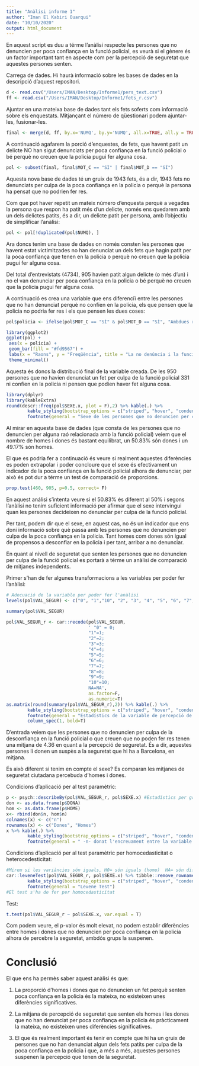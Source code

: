 ```yaml
---
title: "Anàlisi informe 1"
author: "Iman El Kabiri Ouarqui"
date: "10/10/2020"
output: html_document
---
```

En aquest script es duu a térme l'anàlisi respecte les persones que no denuncien per poca confiança en la funció policial, es veurà si el gènere és un factor important tant en aspecte com per la percepció de seguretat que aquestes persones senten.

Carrega de dades. Hi haurà informació sobre les bases de dades en la descripció d'aquest repositori.
```r
d <- read.csv("/Users/IMAN/Desktop/Informe1/pers_text.csv")
ff <- read.csv("/Users/IMAN/Desktop/Informe1/fets_r.csv")
```

Ajuntar en una mateixa base de dades tant els fets soferts com informació sobre els enquestats. Mitjançant el número de qüestionari podem ajuntar-les, fusionar-les.
```r
final <- merge(d, ff, by.x='NUMQ', by.y='NUMQ', all.x=TRUE, all.y = TRUE) 
```

A continuació agafarem la porció d'enquestes, de fets, que havent patit un delicte NO han sigut denunciats per poca confiança en la funció policial o bé perquè no creuen que la policia pugui fer alguna cosa.
```r
pol <- subset(final, final$MOT_C == "SÍ" | final$MOT_D == "SÍ")
```
Aquesta nova base de dades té un gruix de 1943 fets, és a dir, 1943 fets no denunciats per culpa de la poca confiança en la policia o perquè la persona ha pensat que no podrien fer res.

Com que pot haver repetit un mateix número d'enquesta perquè a vegades la persona que respon ha patit més d'un delicte, només ens quedarem amb un dels delictes patits, és a dir, un delicte patit per persona, amb l'objectiu de simplificar l'anàlisi:
```r
pol <- pol[!duplicated(pol$NUMQ), ]
```

Ara doncs tenim una base de dades on només consten les persones que havent estat victimitzades no han denunciat un dels fets que hagin patit per la poca confiança que tenen en la policia o perquè no creuen que la policia pugui fer alguna cosa.

Del total d'entrevistats (4734), 905 havien patit algun delicte (o més d'un) i no el van denunciar per poca confiança en la policia o bé perquè no creuen que la policia pugui fer alguna cosa.

A continuació es crea una variable que ens diferenciï entre les persones que no han denunciat perquè no confien en la polícia, els que pensen que la policia no podria fer res i els que pensen les dues coses:
```r
pol$policia <- ifelse(pol$MOT_C == "SÍ" & pol$MOT_D == "SÍ", "Ambdues raons", "Una de les raons")
```

```r
library(ggplot2)
ggplot(pol) +
 aes(x = policia) +
 geom_bar(fill = "#fd9567") +
 labs(x = "Raons", y = "Freqüència", title = "La no denúncia i la funció policial", subtitle = "No denúncia per poca confiança en la policia o perquè pensen que la policia \nno pot fer res o ambdues raons") +
 theme_minimal()
```

Aquesta és doncs la distribució final de la variable creada. De les 950 persones que no havien denunciat un fet per culpa de la funció policial 331 ni confien en la policia ni pensen que podien haver fet alguna cosa.

```r
library(dplyr)
library(kableExtra)
round(descr::freq(pol$SEXE.x, plot = F),2) %>% kable(.) %>% 
        kable_styling(bootstrap_options = c("striped", "hover", "condensed", "responsive"), full_width = F) %>% 
        footnote(general = "Sexe de les persones que no denuncien per culpa de la funció policial")
```

Al mirar en aquesta base de dades (que consta de les persones que no denuncien per alguna raó relacionada amb la funció policial) veiem que el nombre de homes i dones és bastant equilibrat, un 50.83% són dones i un 49.17% són homes.

El que es podria fer a continuació és veure si realment aquestes diferències es poden extrapolar i poder concloure que el sexe és efectivament un indicador de la poca confiança en la funció policial alhora de denunciar, per això és pot dur a térme un test de comparació de proporcions.

```r
prop.test(460, 905, p=0.5, correct= F)
```

En aquest análisi s'intenta veure si el 50.83% és diferent al 50% i segons l'anàlisi no tenim suficient informació per afirmar que el sexe intervingui quan les persones decideixen no denunciar per culpa de la funció policial. 

Per tant, podem dir que el sexe, en aquest cas, no és un indicador que ens doni informació sobre què passa amb les persones que no denuncien per culpa de la poca confiança en la policia. Tant homes com dones són igual de propensos a desconfiar en la policia i per tant, arribar a no denunciar.

En quant al nivell de seguretat que senten les persones que no denuncien per culpa de la funció policial es portarà a térme un anàlisi de comparació de mitjanes independents.

Primer s'han de fer algunes transformacions a les variables per poder fer l'anàlisi:
```r
# Adecuació de la variable per poder fer l'anàlisi
levels(pol$VAL_SEGUR) <- c("0", "1","10", "2", "3", "4", "5", "6", "7", "8", "9", rep(NA, 2))
```
```r
summary(pol$VAL_SEGUR)
```

```r
pol$VAL_SEGUR_r <- car::recode(pol$VAL_SEGUR,
                               ' "0" = 0;
                               "1"=1;
                               "2"=2;
                               "3"=3;
                               "4"=4;
                               "5"=5;
                               "6"=6;
                               "7"=7;
                               "8"=8;
                               "9"=9;
                               "10"=10;
                               NA=NA', 
                               as.factor=F,
                               as.numeric=T)
as.matrix(round(summary(pol$VAL_SEGUR_r),2)) %>% kable(.) %>% 
        kable_styling(bootstrap_options = c("striped", "hover", "condensed", "responsive"), full_width = F) %>% 
        footnote(general = "Estadístics de la variable de percepció de seguretat a Barcelona") %>% 
        column_spec(1, bold=T)
```

D'entrada veiem que les persones que no denuncien per culpa de la desconfiança en la funció policial o que creuen que no poden fer res tenen una mitjana de 4.36 en quant a la percepció de seguretat. És a dir, aquestes persones li donen un suspès a la seguretat que hi ha a Barcelona, en mitjana.

És això diferent si tenim en compte el sexe? Es comparan les mitjanes de seguretat ciutadana percebuda d'homes i dones.

Condicions d'aplicació per al test paramètric:
```r
p <- psych::describeBy(pol$VAL_SEGUR_r, pol$SEXE.x) #Estadístics per grup
don <- as.data.frame(p$DONA)
hom <- as.data.frame(p$HOME)
x<- rbind(don$n, hom$n) 
colnames(x) <- c("n")
rownames(x) <- c("Dones", "Homes")
x %>% kable(.) %>% 
        kable_styling(bootstrap_options = c("striped", "hover", "condensed", "responsive"), full_width = F) %>% 
        footnote(general = " -n- donat l'encreuament entre la variable de seguretat i el sexe")
```

Condicions d'aplicació per al test paramètric per homocedasticitat o heterocedesticitat:
```r
#Mirem si les variàncies són iguals, H0= són iguals (homo)  HA= són diferents (hetero) 
car::leveneTest(pol$VAL_SEGUR_r, pol$SEXE.x) %>% tibble::remove_rownames() %>% slice(-2) %>%  kable(.) %>% 
        kable_styling(bootstrap_options = c("striped", "hover", "condensed", "responsive"), full_width = F) %>% 
        footnote(general = "Levene Test")
#El test s'ha de fer per homocedasticitat
```

Test:
```r
t.test(pol$VAL_SEGUR_r ~ pol$SEXE.x, var.equal = T)
```

Com podem veure, el p-valor és molt elevat, no podem establir diferències entre homes i dones que no denuncien per poca confiança en la policia alhora de percebre la seguretat, ambdós grups la suspenen.

# Conclusió

El que ens ha permès saber aquest anàlisi és que:

1. La proporció d'homes i dones que no denuncien un fet perquè senten poca confiança en la policia és la mateixa, no existeixen unes diferències significatives.

2. La mitjana de percepció de seguretat que senten els homes i les dones que no han denunciat per poca confiança en la policia és pràcticament la mateixa, no existeixen unes diferències significatives.

4. El que és realment important és tenir en compte que hi ha un gruix de persones que no han denunciat algun dels fets patits per culpa de la poca confiança en la policia i que, a més a més, aquestes persones suspenen la percepció que tenen de la seguretat.
















